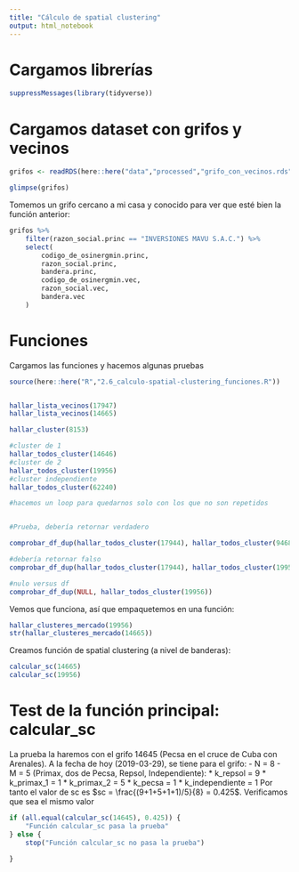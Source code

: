 ```yaml
---
title: "Cálculo de spatial clustering"
output: html_notebook
---
```


# Cargamos librerías 

```r
suppressMessages(library(tidyverse))
```

# Cargamos dataset con grifos y vecinos 

```r
grifos <- readRDS(here::here("data","processed","grifo_con_vecinos.rds"))

glimpse(grifos)
```

Tomemos un grifo cercano a mi casa y conocido para ver que esté bien la función anterior:

```r
grifos %>%
    filter(razon_social.princ == "INVERSIONES MAVU S.A.C.") %>%
    select(
        codigo_de_osinergmin.princ,
        razon_social.princ,
        bandera.princ,
        codigo_de_osinergmin.vec,
        razon_social.vec,
        bandera.vec
    )
```


# Funciones

Cargamos las funciones y hacemos algunas pruebas
```r

source(here::here("R","2.6_calculo-spatial-clustering_funciones.R"))


hallar_lista_vecinos(17947)
hallar_lista_vecinos(14665)
```


```r


hallar_cluster(8153)

```

```r


#cluster de 1
hallar_todos_cluster(14646)
#cluster de 2 
hallar_todos_cluster(19956)
#cluster independiente
hallar_todos_cluster(62240)


```

```r
#hacemos un loop para quedarnos solo con los que no son repetidos


#Prueba, debería retornar verdadero

comprobar_df_dup(hallar_todos_cluster(17944), hallar_todos_cluster(94684))

#debería retornar falso
comprobar_df_dup(hallar_todos_cluster(17944), hallar_todos_cluster(19956))

#nulo versus df
comprobar_df_dup(NULL, hallar_todos_cluster(19956))


```


Vemos que funciona, así que empaquetemos en una función:

```r



hallar_clusteres_mercado(19956)
str(hallar_clusteres_mercado(14665))

```


Creamos función de spatial clustering (a nivel de banderas):

```r


calcular_sc(14665)
calcular_sc(19956)

```

# Test de la función principal: calcular_sc

La prueba la haremos con el grifo 14645 (Pecsa en el cruce de Cuba con Arenales). A la fecha de hoy (2019-03-29), se tiene para el grifo:
- N = 8
- M = 5 (Primax, dos de Pecsa, Repsol, Independiente):
    * k_repsol = 9
    * k_primax_1 = 1
    * k_primax_2 = 5
    * k_pecsa = 1
    * k_independiente = 1
Por tanto el valor de sc es $sc = \frac{(9+1+5+1+1)/5}{8} = 0.425$. Verificamos que sea el mismo valor

```r
if (all.equal(calcular_sc(14645), 0.425)) {
    "Función calcular_sc pasa la prueba"
} else {
    stop("Función calcular_sc no pasa la prueba")

}
```

